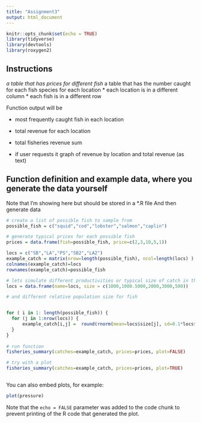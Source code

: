 ```yaml
---
title: "Assignment3"
output: html_document
---
```


```r
knitr::opts_chunk$set(echo = TRUE)
library(tidyverse)
library(devtools)
library(roxygen2)
```

## Instructions

*a table that has prices for different fish
* a table that has the number caught for each fish
species for each location
* each location is in a different column
* each fish is in a different row 

Function output will be

* most frequently caught fish in each location
* total revenue for each location
* total fisheries revenue sum

* if user requests it graph of revenue by location and total revenue (as text)

## Function definition and example data, where you generate the data yourself

Note that I'm showing here but should be stored in a *.R file
And then generate data

```r



# create a list of possible fish to sample from
possible_fish = c("squid","cod","lobster","salmon","caplin")

# generate typical prices for each possible fish
prices = data.frame(fish=possible_fish, price=c(2,3,10,5,1))

locs = c("SB","LA","PS","SB2","LA2")
example_catch = matrix(nrow=length(possible_fish), ncol=length(locs) )
colnames(example_catch)=locs
rownames(example_catch)=possible_fish

# lets simulate different productivities or typical size of catch in this area
locs = data.frame(name=locs, size = c(1000,1000.5000,2000,3000,500))

# and different relative population size for fish


for ( i in 1: length(possible_fish)) {
  for (j in 1:nrow(locs)) {
      example_catch[i,j] =  round(rnorm(mean=locs$size[j], sd=0.1*locs$size[j], n=1))
  }
}
  
# run function
fisheries_summary(catches=example_catch, prices=prices, plot=FALSE)

# try with a plot
fisheries_summary(catches=example_catch, prices=prices, plot=TRUE)



```



You can also embed plots, for example:

```r
plot(pressure)
```

Note that the `echo = FALSE` parameter was added to the code chunk to prevent printing of the R code that generated the plot.
